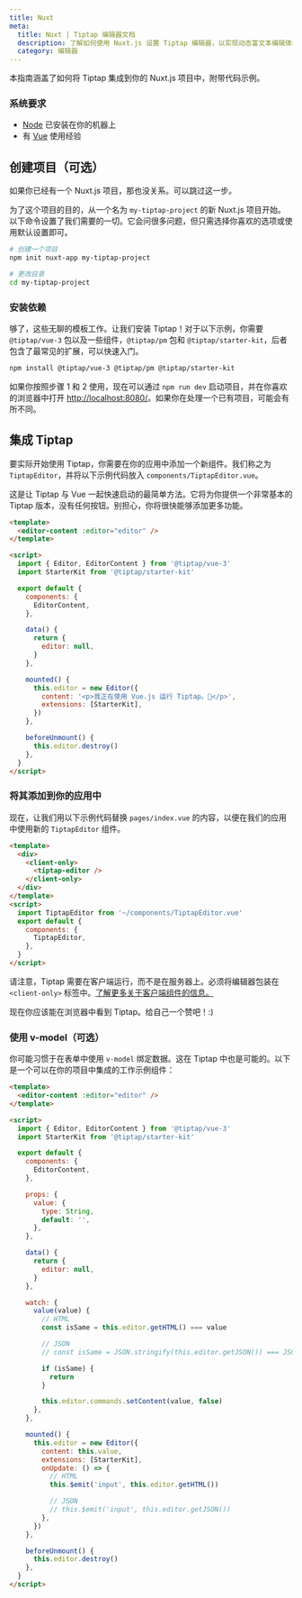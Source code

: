 ```yaml
---
title: Nuxt
meta:
  title: Nuxt | Tiptap 编辑器文档
  description: 了解如何使用 Nuxt.js 设置 Tiptap 编辑器，以实现动态富文本编辑体验。深入阅读我们的文档指南！
  category: 编辑器
---
```


本指南涵盖了如何将 Tiptap 集成到你的 Nuxt.js 项目中，附带代码示例。


### 系统要求

- [Node](https://nodejs.org/en/download/) 已安装在你的机器上
- 有 [Vue](https://vuejs.org/v2/guide/#Getting-Started) 使用经验

## 创建项目（可选）

如果你已经有一个 Nuxt.js 项目，那也没关系。可以跳过这一步。

为了这个项目的目的，从一个名为 `my-tiptap-project` 的新 Nuxt.js 项目开始。以下命令设置了我们需要的一切。它会问很多问题，但只需选择你喜欢的选项或使用默认设置即可。

```bash
# 创建一个项目
npm init nuxt-app my-tiptap-project

# 更改目录
cd my-tiptap-project
```

### 安装依赖

够了，这些无聊的模板工作。让我们安装 Tiptap！对于以下示例，你需要 `@tiptap/vue-3` 包以及一些组件，`@tiptap/pm` 包和 `@tiptap/starter-kit`，后者包含了最常见的扩展，可以快速入门。

```bash
npm install @tiptap/vue-3 @tiptap/pm @tiptap/starter-kit
```

如果你按照步骤 1 和 2 使用，现在可以通过 `npm run dev` 启动项目，并在你喜欢的浏览器中打开 [http://localhost:8080/](http://localhost:8080/)。如果你在处理一个已有项目，可能会有所不同。

## 集成 Tiptap

要实际开始使用 Tiptap，你需要在你的应用中添加一个新组件。我们称之为 `TiptapEditor`，并将以下示例代码放入 `components/TiptapEditor.vue`。

这是让 Tiptap 与 Vue 一起快速启动的最简单方法。它将为你提供一个非常基本的 Tiptap 版本，没有任何按钮。别担心，你将很快能够添加更多功能。

```html
<template>
  <editor-content :editor="editor" />
</template>

<script>
  import { Editor, EditorContent } from '@tiptap/vue-3'
  import StarterKit from '@tiptap/starter-kit'

  export default {
    components: {
      EditorContent,
    },

    data() {
      return {
        editor: null,
      }
    },

    mounted() {
      this.editor = new Editor({
        content: '<p>我正在使用 Vue.js 运行 Tiptap。🎉</p>',
        extensions: [StarterKit],
      })
    },

    beforeUnmount() {
      this.editor.destroy()
    },
  }
</script>
```

### 将其添加到你的应用中

现在，让我们用以下示例代码替换 `pages/index.vue` 的内容，以便在我们的应用中使用新的 `TiptapEditor` 组件。

```html
<template>
  <div>
    <client-only>
      <tiptap-editor />
    </client-only>
  </div>
</template>
<script>
  import TiptapEditor from '~/components/TiptapEditor.vue'
  export default {
    components: {
      TiptapEditor,
    },
  }
</script>
```

请注意，Tiptap 需要在客户端运行，而不是在服务器上。必须将编辑器包装在 `<client-only>` 标签中。[了解更多关于客户端组件的信息。](https://nuxtjs.org/api/components-client-only)

现在你应该能在浏览器中看到 Tiptap。给自己一个赞吧！:)

### 使用 v-model（可选）

你可能习惯于在表单中使用 `v-model` 绑定数据。这在 Tiptap 中也是可能的。以下是一个可以在你的项目中集成的工作示例组件：

<CodeDemo path="/GuideGettingStarted/VModel" />

```html
<template>
  <editor-content :editor="editor" />
</template>

<script>
  import { Editor, EditorContent } from '@tiptap/vue-3'
  import StarterKit from '@tiptap/starter-kit'

  export default {
    components: {
      EditorContent,
    },

    props: {
      value: {
        type: String,
        default: '',
      },
    },

    data() {
      return {
        editor: null,
      }
    },

    watch: {
      value(value) {
        // HTML
        const isSame = this.editor.getHTML() === value

        // JSON
        // const isSame = JSON.stringify(this.editor.getJSON()) === JSON.stringify(value)

        if (isSame) {
          return
        }

        this.editor.commands.setContent(value, false)
      },
    },

    mounted() {
      this.editor = new Editor({
        content: this.value,
        extensions: [StarterKit],
        onUpdate: () => {
          // HTML
          this.$emit('input', this.editor.getHTML())

          // JSON
          // this.$emit('input', this.editor.getJSON())
        },
      })
    },

    beforeUnmount() {
      this.editor.destroy()
    },
  }
</script>
```